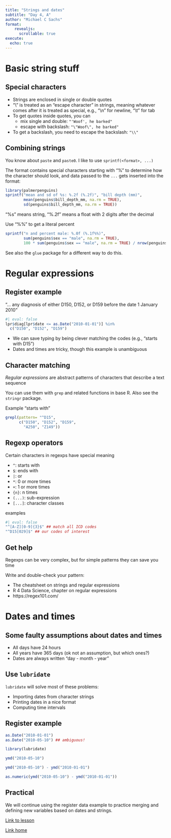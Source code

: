 ```yaml
---
title: "Strings and dates"
subtitle: "Day 4, A"
author: "Michael C Sachs"
format: 
    revealjs:
      scrollable: true
execute:
  echo: true
---
```


# Basic string stuff


## Special characters

- Strings are enclosed in single or double quotes
- "\\" is treated as an "escape character" in strings, meaning whatever comes after it is treated as special, e.g., "\\n" for newline, "\\t" for tab
- To get quotes inside quotes, you can 
    + mix single and double: `"'Woof', he barked"`
    + escape with backslash: `"\"Woof\", he barked"`
- To get a backslash, you need to escape the backslash: `"\\"`


## Combining strings

You know about `paste` and `paste0`. I like to use `sprintf(<format>, ...)`

The format contains special characters starting with "%" to determine how the character should look, and data passed to the `...` gets inserted into the format: 
```r
library(palmerpenguins)
sprintf("mean and sd of %s: %.2f (%.2f)", "bill depth (mm)", 
        mean(penguins$bill_depth_mm, na.rm = TRUE), 
        sd(penguins$bill_depth_mm, na.rm = TRUE))
```

"%s" means string, "%.2f" means a float with 2 digits after the decimal

Use "%%" to get a literal percent
```r
sprintf("n and percent male: %.0f (%.1f%%)", 
        sum(penguins$sex == "male", na.rm = TRUE), 
        100 * sum(penguins$sex == "male", na.rm = TRUE) / nrow(penguins) )
```


See also the `glue` package for a different way to do this.


# Regular expressions

## Register example

"... any diagnosis of either D150, D152, or D159 before the date 1 January 2010"

```r
#| eval: false
lpr$diag[lpr$date <= as.Date("2010-01-01")] %in% 
  c("D150", "D152", "D159")
```

- We can save typing by being clever matching the codes (e.g., "starts with D15")
- Dates and times are tricky, though this example is unambiguous



## Character matching

_Regular expressions_ are abstract patterns of characters that describe a text sequence

You can use them with `grep` and related functions in base R. Also see the `stringr` package.

Example "starts with"
```r
grepl(pattern= "^D15", 
      c("D150", "D152", "D159", 
        "A250", "Z149"))
```


## Regexp operators

Certain characters in regexps have special meaning

- `^`: starts with
- `$`: ends with
- `|`: or
- `*`: 0 or more times
- `+`: 1 or more times
- `{n}`: n times
- `(...)`: sub-expression
- `[...]`: character classes

examples
```r
#| eval: false
"^[A-Z][0-9]{3}$" ## match all ICD codes
"^D15[029]$" ## our codes of interest
```


## Get help

Regexps can be very complex, but for simple patterns they can save you time

Write and double-check your pattern: 

- The cheatsheet on strings and regular expressions
- R 4 Data Science, chapter on regular expressions
- https://regex101.com/


# Dates and times

## Some faulty assumptions about dates and times

- All days have 24 hours
- All years have 365 days (ok not an assumption, but which ones?)
- Dates are always written "day - month - year"

## Use `lubridate`

`lubridate` will solve most of these problems:

- Importing dates from character strings
- Printing dates in a nice format
- Computing time intervals

## Register example

```r
as.Date("2010-01-01")
as.Date("2010-05-10") ## ambiguous!

library(lubridate)

ymd("2010-05-10")

ymd("2010-05-10") - ymd("2010-01-01")

as.numeric(ymd("2010-05-10") - ymd("2010-01-01"))
```



## Practical

We will continue using the register data example to practice merging and defining new variables based on dates and strings.

[Link to lesson](../lessons/merge-and-process.html)

[Link home](../index.html)
